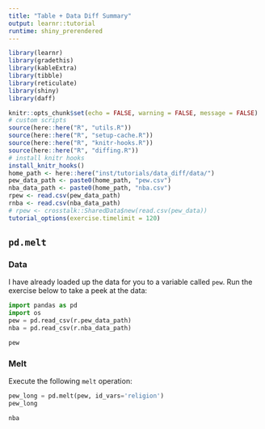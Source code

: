 ```yaml
---
title: "Table + Data Diff Summary"
output: learnr::tutorial
runtime: shiny_prerendered
---
```


```r
library(learnr)
library(gradethis)
library(kableExtra)
library(tibble)
library(reticulate)
library(shiny)
library(daff)

knitr::opts_chunk$set(echo = FALSE, warning = FALSE, message = FALSE)
# custom scripts
source(here::here("R", "utils.R"))
source(here::here("R", "setup-cache.R"))
source(here::here("R", "knitr-hooks.R"))
source(here::here("R", "diffing.R"))
# install knitr hooks
install_knitr_hooks()
home_path <- here::here("inst/tutorials/data_diff/data/")
pew_data_path <- paste0(home_path, "pew.csv")
nba_data_path <- paste0(home_path, "nba.csv")
rpew <- read.csv(pew_data_path)
rnba <- read.csv(nba_data_path)
# rpew <- crosstalk::SharedData$new(read.csv(pew_data))
tutorial_options(exercise.timelimit = 120)
```

## `pd.melt`

### Data 

I have already loaded up the data for you to a variable called `pew`. Run the exercise below to take a peek at the data:

```python
import pandas as pd
import os
pew = pd.read_csv(r.pew_data_path)
nba = pd.read_csv(r.nba_data_path)
```

```python
pew

```

### Melt

Execute the following `melt` operation:

<!-- This commented line is necessary for reactable to render the pew dfs -->
<!-- `r htmltools::knit_print.shiny.tag.list(reactable::reactable(rpew))` -->

```python
pew_long = pd.melt(pew, id_vars='religion')
pew_long

```

<!-- TODO: try out the modern pandas tidy data series: https://tomaugspurger.github.io/modern-5-tidy -->

```python
nba

```



























